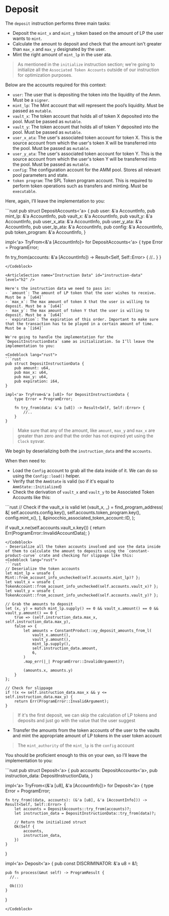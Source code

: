 # Deposit

The `deposit` instruction performs three main tasks:
- Deposit the `mint_x` and `mint_y` token based on the amount of LP the user wants to `mint`.
- Calculate the amount to deposit and check that the amount isn't greater than `max_x` and `max_y` designated by the user.
- Mint the right amount of `mint_lp` in the user ata.

> As mentioned in the `initialize` instruction section; we're going to initialize all the `Associated Token Accounts` outside of our instruction for optimization purposes.

<ArticleSection name="Required Accounts" id="required-accounts" level="h2" />

Below are the accounts required for this context:
- `user`: The user that is depositing the token into the liquidity of the Amm. Must be a `signer`.
- `mint_lp`: The Mint account that will represent the pool’s liquidity. Must be passed as `mutable`.
- `vault_x`: The token account that holds all of token X deposited into the pool. Must be passed as `mutable`.
- `vault_y`: The token account that holds all of token Y deposited into the pool. Must be passed as `mutable`.
- `user_x_ata`: The user's associated token account for token X. This is the source account from which the user's token X will be transferred into the pool. Must be passed as `mutable`.
- `user_y_ata`: The user's associated token account for token Y. This is the source account from which the user's token Y will be transferred into the pool. Must be passed as `mutable`.
- `config`: The configuration account for the AMM pool. Stores all relevant pool parameters and state.
- `token program`: The SPL Token program account. This is required to perform token operations such as transfers and minting. Must be `executable`.

Here, again, I’ll leave the implementation to you:

<Codeblock lang="rust">
```rust
pub struct DepositAccounts<'a> {
    pub user: &'a AccountInfo,
    pub mint_lp: &'a AccountInfo,
    pub vault_x: &'a AccountInfo,
    pub vault_y: &'a AccountInfo,
    pub user_x_ata: &'a AccountInfo,
    pub user_y_ata: &'a AccountInfo,
    pub user_lp_ata: &'a AccountInfo,
    pub config: &'a AccountInfo,
    pub token_program: &'a AccountInfo,
}

impl<'a> TryFrom<&'a [AccountInfo]> for DepositAccounts<'a> {
  type Error = ProgramError;

  fn try_from(accounts: &'a [AccountInfo]) -> Result<Self, Self::Error> {
    //.. 
  }
}
```
</Codeblock>

<ArticleSection name="Instruction Data" id="instruction-data" level="h2" />

Here's the instruction data we need to pass in:
- `amount`: The amount of LP token that the user wishes to receive. Must be a `[u64]`
- `max_x`: The max amount of token X that the user is willing to deposit. Must be a `[u64]`
- `max_y`: The max amount of token Y that the user is willing to deposit. Must be a `[u64]`
- `expiration`: The expiration of this order. Important to make sure that the transaction has to be played in a certain amount of time. Must be a `[i64]`

We're going to handle the implementation for the `DepositInstructionData` same as initialization. So I’ll leave the implementation to you:

<Codeblock lang="rust">
```rust
pub struct DepositInstructionData {
    pub amount: u64,
    pub max_x: u64,
    pub max_y: u64,
    pub expiration: i64,
}

impl<'a> TryFrom<&'a [u8]> for DepositInstructionData {
    type Error = ProgramError;

    fn try_from(data: &'a [u8]) -> Result<Self, Self::Error> {
        //..
    }
}
```
</Codeblock>

> Make sure that any of the amount, like `amount`, `max_y` and `max_x` are greater than zero and that the order has not expired yet using the `Clock` sysvar.

<ArticleSection name="Instruction Logic" id="instruction-logic" level="h2" />

We begin by deserializing both the `instruction_data` and the `accounts`.

When then need to:
- Load the `Config` account to grab all the data inside of it. We can do so using the `Config::load()` helper.
- Verify that the `AmmState` is valid (so if it's equal to `AmmState::Initialized`)
- Check the derivation of `vault_x` and `vault_y` to be Associated Token Accounts like this:
<Codeblock lang="rust">
```rust
// Check if the vault_x is valid
let (vault_x, _) = find_program_address(
    &[
        self.accounts.config.key(),
        self.accounts.token_program.key(),
        config.mint_x(),
    ],
    &pinocchio_associated_token_account::ID,
);

if vault_x.ne(self.accounts.vault_x.key()) {
    return Err(ProgramError::InvalidAccountData);
}
```
</Codeblock>
- Deserialize all the token accounts involved and use the data inside of them to calculate the amount to deposits using the `constant-product-curve` crate and checking for slippage like this: 
<Codeblock lang="rust">
```rust
// Deserialize the token accounts
let mint_lp = unsafe { Mint::from_account_info_unchecked(self.accounts.mint_lp)? };
let vault_x = unsafe { TokenAccount::from_account_info_unchecked(self.accounts.vault_x)? };
let vault_y = unsafe { TokenAccount::from_account_info_unchecked(self.accounts.vault_y)? };

// Grab the amounts to deposit
let (x, y) = match mint_lp.supply() == 0 && vault_x.amount() == 0 && vault_y.amount() == 0 {
    true => (self.instruction_data.max_x, self.instruction_data.max_y),
    false => {
        let amounts = ConstantProduct::xy_deposit_amounts_from_l(
            vault_x.amount(),
            vault_y.amount(),
            mint_lp.supply(),
            self.instruction_data.amount,
            6,
        )
        .map_err(|_| ProgramError::InvalidArgument)?;

        (amounts.x, amounts.y)
    }
};

// Check for slippage
if !(x <= self.instruction_data.max_x && y <= self.instruction_data.max_y) {
    return Err(ProgramError::InvalidArgument);
}
```
</Codeblock>

> If it's the first deposit, we can skip the calculation of LP tokens and deposits and just go with the value that the user suggest

- Transfer the amounts from the token accounts of the user to the vaults and mint the appropriate amount of LP tokens in the user token account

> The `mint_authority` of the `mint_lp` is the `config` account

You should be proficient enough to this on your own, so I’ll leave the implementation to you:

<Codeblock lang="rust">
```rust
pub struct Deposit<'a> {
    pub accounts: DepositAccounts<'a>,
    pub instruction_data: DepositInstructionData,
}

impl<'a> TryFrom<(&'a [u8], &'a [AccountInfo])> for Deposit<'a> {
    type Error = ProgramError;

    fn try_from((data, accounts): (&'a [u8], &'a [AccountInfo])) -> Result<Self, Self::Error> {
        let accounts = DepositAccounts::try_from(accounts)?;
        let instruction_data = DepositInstructionData::try_from(data)?;

        // Return the initialized struct
        Ok(Self {
            accounts,
            instruction_data,
        })
    }
}

impl<'a> Deposit<'a> {
    pub const DISCRIMINATOR: &'a u8 = &1;

    pub fn process(&mut self) -> ProgramResult {
      //..
    
      Ok(())
    }
}
```
</Codeblock>

